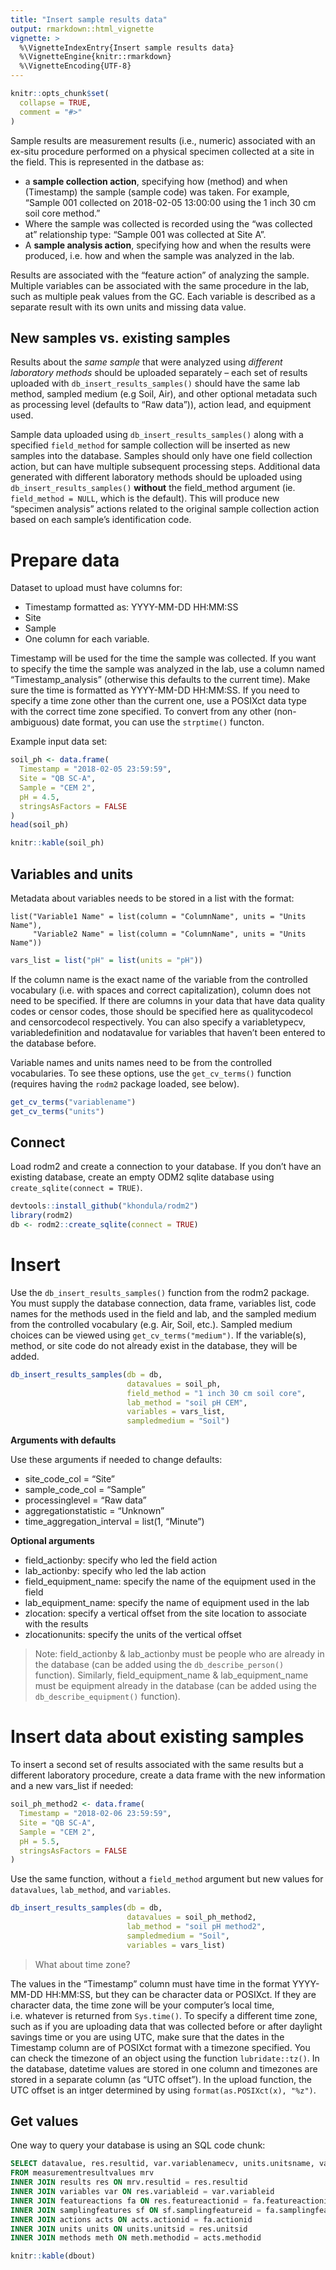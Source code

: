 ```yaml
---
title: "Insert sample results data"
output: rmarkdown::html_vignette
vignette: >
  %\VignetteIndexEntry{Insert sample results data}
  %\VignetteEngine{knitr::rmarkdown}
  %\VignetteEncoding{UTF-8}
---
```


```r
knitr::opts_chunk$set(
  collapse = TRUE,
  comment = "#>"
)
```

Sample results are measurement results (i.e., numeric) associated with an ex-situ procedure performed on a physical specimen collected at a site in the field. This is represented in the datbase as:

* a **sample collection action**, specifying how (method) and when (Timestamp) the sample (sample code) was taken. For example, "Sample 001 collected on 2018-02-05 13:00:00 using the 1 inch 30 cm soil core method."
* Where the sample was collected is recorded using the "was collected at" relationship type: "Sample 001 was collected at Site A".
* A **sample analysis action**, specifying how and when the results were produced, i.e. how and when the sample was analyzed in the lab. 

Results are associated with the "feature action" of analyzing the sample. Multiple variables can be associated with the same procedure in the lab, such as multiple peak values from the GC. Each variable is described as a separate result with its own units and missing data value. 

## New samples vs. existing samples

Results about the *same sample* that were analyzed using *different laboratory methods* should be uploaded separately -- each set of results uploaded with `db_insert_results_samples()` should have the same lab method, sampled medium (e.g Soil, Air), and other optional metadata such as processing level (defaults to "Raw data")), action lead, and equipment used. 

Sample data uploaded using `db_insert_results_samples()` along with a specified `field_method` for sample collection will be inserted as new samples into the database. Samples should only have one field collection action, but can have multiple subsequent processing steps. Additional data generated with different laboratory methods should be uploaded using `db_insert_results_samples()` **without** the field_method argument (ie. `field_method = NULL`, which is the default). This will produce new "specimen analysis" actions related to the original sample collection action based on each sample's identification code. 

# Prepare data

Dataset to upload must have columns for:

* Timestamp formatted as: YYYY-MM-DD HH:MM:SS
* Site
* Sample
* One column for each variable. 

Timestamp will be used for the time the sample was collected. If you want to specify the time the sample was analyzed in the lab, use a column named "Timestamp_analysis" (otherwise this defaults to the current time). Make sure the time is formatted as YYYY-MM-DD HH:MM:SS. If you need to specify a time zone other than the current one, use a POSIXct data type with the correct time zone specified. To convert from any other (non-ambiguous) date format, you can use the `strptime()` functon. 

Example input data set:

```r
soil_ph <- data.frame(
  Timestamp = "2018-02-05 23:59:59",
  Site = "QB SC-A",
  Sample = "CEM 2",
  pH = 4.5,
  stringsAsFactors = FALSE
)
head(soil_ph)
```

```r
knitr::kable(soil_ph)
```

## Variables and units

Metadata about variables needs to be stored in a list with the format:

```
list("Variable1 Name" = list(column = "ColumnName", units = "Units Name"),
     "Variable2 Name" = list(column = "ColumnName", units = "Units Name"))
```

```r
vars_list = list("pH" = list(units = "pH"))
```

If the column name is the exact name of the variable from the controlled vocabulary (i.e. with spaces and correct capitalization), column does not need to be specified. If there are columns in your data that have data quality codes or censor codes, those should be specified here as  qualitycodecol and censorcodecol respectively. You can also specify a variabletypecv, variabledefinition and nodatavalue for variables that haven’t been entered to the database before.

Variable names and units names need to be from the controlled vocabularies. To see these options, use the `get_cv_terms()` function (requires having the `rodm2` package loaded, see below).

```r
get_cv_terms("variablename")
get_cv_terms("units")
```

## Connect

Load rodm2 and create a connection to your database. If you don't have an existing database, create an empty ODM2 sqlite database using `create_sqlite(connect = TRUE)`. 

```r
devtools::install_github("khondula/rodm2")
library(rodm2)
db <- rodm2::create_sqlite(connect = TRUE)
```


# Insert 

Use the `db_insert_results_samples()` function from the rodm2 package. You must supply the database connection, data frame, variables list, code names for the methods used in the field and lab, and the sampled medium from the controlled vocabulary (e.g. Air, Soil, etc.). Sampled medium choices can be viewed using `get_cv_terms("medium")`. If the variable(s), method, or site code do not already exist in the database, they will be added. 

```r
db_insert_results_samples(db = db,
                          datavalues = soil_ph,
                          field_method = "1 inch 30 cm soil core",
                          lab_method = "soil pH CEM",
                          variables = vars_list,
                          sampledmedium = "Soil")
```


**Arguments with defaults**

Use these arguments if needed to change defaults:

* site_code_col = "Site"
* sample_code_col = "Sample"
* processinglevel = "Raw data"
* aggregationstatistic = "Unknown"
* time_aggregation_interval = list(1, "Minute")

**Optional arguments**

* field_actionby: specify who led the field action
* lab_actionby: specify who led the lab action
* field_equipment_name: specify the name of the equipment used in the field
* lab_equipment_name: specify the name of equipment used in the lab
* zlocation: specify a vertical offset from the site location to associate with the results
* zlocationunits: specify the units of the vertical offset

> Note: field_actionby & lab_actionby must be people who are already in the database (can be added using the `db_describe_person()` function).
> Similarly, field_equipment_name & lab_equipment_name must be equipment already in the database (can be added using the `db_describe_equipment()` function).

# Insert data about existing samples

To insert a second set of results associated with the same results but a different laboratory procedure, create a data frame with the new information and a new vars_list if needed:

```r
soil_ph_method2 <- data.frame(
  Timestamp = "2018-02-06 23:59:59",
  Site = "QB SC-A",
  Sample = "CEM 2",
  pH = 5.5,
  stringsAsFactors = FALSE
)

```

Use the same function, without a `field_method` argument but new values for `datavalues`, `lab_method`, and `variables`. 

```r
db_insert_results_samples(db = db, 
                          datavalues = soil_ph_method2, 
                          lab_method = "soil pH method2",
                          sampledmedium = "Soil", 
                          variables = vars_list)
```


> What about time zone?

The values in the "Timestamp" column must have time in the format YYYY-MM-DD HH:MM:SS, but they can be character data or POSIXct. If they are character data, the time zone will be your computer's local time, i.e. whatever is returned from `Sys.time()`. To specify a different time zone, such as if you are uploading data that was collected before or after daylight savings time or you are using UTC, make sure that the dates in the Timestamp column are of POSIXct format with a timezone specified. You can check the timezone of an object using the function `lubridate::tz()`. In the database, datetime values are stored in one column and timezones are stored in a separate column (as "UTC offset"). In the upload function, the UTC offset is an intger determined by using `format(as.POSIXct(x), "%z")`. 

## Get values

One way to query your database is using an SQL code chunk:

```sql
SELECT datavalue, res.resultid, var.variablenamecv, units.unitsname, valuedatetime, sf.samplingfeaturecode, meth.methodcode
FROM measurementresultvalues mrv
INNER JOIN results res ON mrv.resultid = res.resultid
INNER JOIN variables var ON res.variableid = var.variableid
INNER JOIN featureactions fa ON res.featureactionid = fa.featureactionid
INNER JOIN samplingfeatures sf ON sf.samplingfeatureid = fa.samplingfeatureid
INNER JOIN actions acts ON acts.actionid = fa.actionid
INNER JOIN units units ON units.unitsid = res.unitsid
INNER JOIN methods meth ON meth.methodid = acts.methodid
```

```r
knitr::kable(dbout)
```

